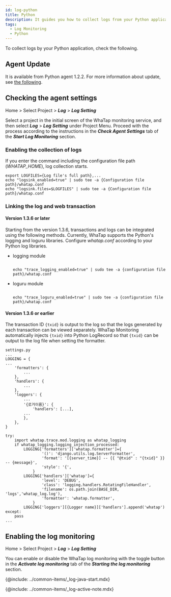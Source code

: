 ```yaml
---
id: log-python
title: Python
description: It guides you how to collect logs from your Python application.
tags:
  - Log Monitoring
  - Python
---
```


To collect logs by your Python application, check the following.

## Agent Update

It is available from Python agent 1.2.2. For more information about update, see [the following](../python/manage-pkg#update-pkg).

## Checking the agent settings

Home > Select Project > **_Log_** > **_Log Setting_**

Select a project in the initial screen of the WhaTap monitoring service, and then select **_Log_** > **_Log Setting_** under Project Menu. Proceed with the process according to the instructions in the **_Check Agent Settings_** tab of the **_Start Log Monitoring_** section.

### Enabling the collection of logs

If you enter the command including the configuration file path (_WHATAP_HOME_), log collection starts.

```shell
export LOGFILES={Log file's full path},...
echo "logsink_enabled=true" | sudo tee -a {Configuration file path}/whatap.conf
echo "logsink.files=$LOGFILES" | sudo tee -a {Configuration file path}/whatap.conf
```

### Linking the log and web transaction

#### Version 1.3.6 or later

Starting from the version 1.3.6, transactions and logs can be integrated using the following methods. Currently, WhaTap supports the Python's logging and loguru libraries. Configure _whatap.conf_ according to your Python log libraries.

-   logging module

    ```shell title='logging'

    echo "trace_logging_enabled=true" | sudo tee -a {configuration file path}/whatap.conf

    ```

-   loguru module

    ```shell title='loguru'

    echo "trace_loguru_enabled=true" | sudo tee -a {configuration file path}/whatap.conf

    ```

#### Version 1.3.6 or earlier

The transaction ID `{txid}` is output to the log so that the logs generated by each transaction can be viewed separately. WhaTap Monitoring automatically injects `{txid}` into Python LogRecord so that `{txid}` can be output to the log file when setting the formatter.

```shell
settings.py
...
LOGGING = {
...
    'formatters': {
        ...
    },
    'handlers': {
        ...
    },
    'loggers': {
        ...
        '{로거이름}': {
            'handlers': [...],
        ...
        },
    },
}

try:
    import whatap.trace.mod.logging as whatap_logging
    if whatap_logging.logging_injection_processed:
        LOGGING['formatters']['whatap.formatter']={
                '()': 'django.utils.log.ServerFormatter',
                'format': '[{server_time}] -- {{ "@txid" : "{txid}" }} -- {message}',
                'style': '{',
            }
        LOGGING['handlers']['whatap']={
                'level': 'DEBUG',
                'class': 'logging.handlers.RotatingFileHandler',
                'filename': os.path.join(BASE_DIR, 'logs','whatap_log.log'),
                'formatter': 'whatap.formatter',
            }
        LOGGING['loggers'][{Logger name}]['handlers'].append('whatap')
except:
    pass
...
```

## Enabling the log monitoring

Home > Select Project > **_Log_** > **_Log Setting_**

You can enable or disable the WhaTap log monitoring with the toggle button in the **_Activate log monitoring_** tab of the **_Starting the log monitoring_** section. 

{@include: ../common-items/_log-java-start.mdx}

{@include: ../common-items/_log-active-note.mdx} 
